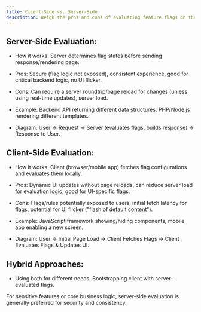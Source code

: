 ```yaml
---
title: Client-Side vs. Server-Side
description: Weigh the pros and cons of evaluating feature flags on the client versus the server.
---
```


## Server-Side Evaluation:

- How it works: Server determines flag states before sending response/rendering page.

- Pros: Secure (flag logic not exposed), consistent experience, good for critical backend logic, no UI flicker.

- Cons: Can require a server roundtrip/page reload for changes (unless using real-time updates), server load.

- Example: Backend API returning different data structures. PHP/Node.js rendering different templates.

- Diagram: User -> Request -> Server (evaluates flags, builds response) -> Response to User.

## Client-Side Evaluation:

- How it works: Client (browser/mobile app) fetches flag configurations and evaluates them locally.

- Pros: Dynamic UI updates without page reloads, can reduce server load for evaluation logic, good for UI-specific flags.

- Cons: Flags/rules potentially exposed to users, initial fetch latency for flags, potential for UI flicker ("flash of default content").

- Example: JavaScript framework showing/hiding components, mobile app enabling a new screen.

- Diagram: User -> Initial Page Load -> Client Fetches Flags -> Client Evaluates Flags & Updates UI.

## Hybrid Approaches:

- Using both for different needs. Bootstrapping client with server-evaluated flags.

<Callout>
  For sensitive features or core business logic, server-side evaluation is
  generally preferred for security and consistency.
</Callout>
